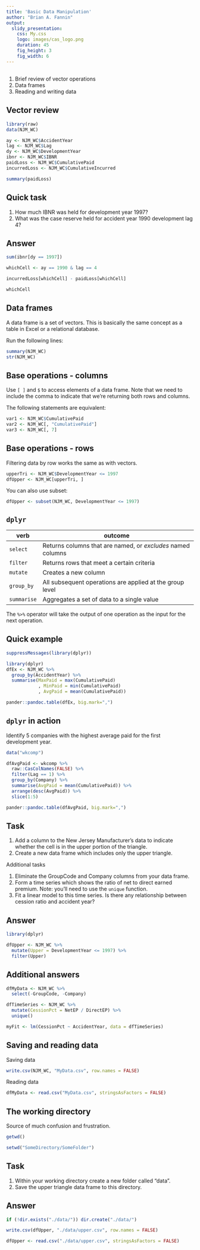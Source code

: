 ```yaml
---
title: 'Basic Data Manipulation'
author: "Brian A. Fannin"
output:
  slidy_presentation:
    css: My.css
    logo: images/cas_logo.png
    duration: 45
    fig_height: 3
    fig_width: 6
---
```


##

1. Brief review of vector operations
2. Data frames
3. Reading and writing data

## Vector review

```r
library(raw)
data(NJM_WC)

ay <- NJM_WC$AccidentYear
lag <- NJM_WC$Lag
dy <- NJM_WC$DevelopmentYear
ibnr <- NJM_WC$IBNR
paidLoss <- NJM_WC$CumulativePaid
incurredLoss <- NJM_WC$CumulativeIncurred

summary(paidLoss)
```

## Quick task

1. How much IBNR was held for development year 1997?
2. What was the case reserve held for accident year 1990 development lag 4?

## Answer

```r
sum(ibnr[dy == 1997])

whichCell <- ay == 1990 & lag == 4

incurredLoss[whichCell] - paidLoss[whichCell]

whichCell
```

## Data frames

A data frame is a set of vectors. This is basically the same concept as a table in Excel or a relational database.

Run the following lines:

```r
summary(NJM_WC)
str(NJM_WC)
```

## Base operations - columns

Use `[ ]` and `$` to access elements of a data frame. Note that we need to include the comma to indicate that we're returning both rows and columns.

The following statements are equivalent:

```r
var1 <- NJM_WC$CumulativePaid
var2 <- NJM_WC[, "CumulativePaid"]
var3 <- NJM_WC[, 7]
```

## Base operations - rows

Filtering data by row works the same as with vectors. 

```r
upperTri <- NJM_WC$DevelopmentYear <= 1997
dfUpper <- NJM_WC[upperTri, ]
```

You can also use subset:

```r
dfUpper <- subset(NJM_WC, DevelopmentYear <= 1997)
```


## `dplyr`

| verb | outcome
|-------|-------------------------------------------|
| `select` | Returns columns that are named, or _excludes_ named columns|
| `filter` | Returns rows that meet a certain criteria |
| `mutate` | Creates a new column    |
| `group_by` | All subsequent operations are applied at the group level |
|  `summarise` | Aggregates a set of data to a single value |

The `%>%` operator will take the output of one operation as the input for the next operation.

## Quick example

```r
suppressMessages(library(dplyr))
```

```r
library(dplyr)
dfEx <- NJM_WC %>% 
  group_by(AccidentYear) %>% 
  summarise(MaxPaid = max(CumulativePaid)
            , MinPaid = min(CumulativePaid)
            , AvgPaid = mean(CumulativePaid))
```

```r
pander::pandoc.table(dfEx, big.mark=",")
```

## `dplyr` in action

Identify 5 companies with the highest average paid for the first development year.

```r
data("wkcomp")

dfAvgPaid <- wkcomp %>%
  raw::CasColNames(FALSE) %>% 
  filter(Lag == 1) %>% 
  group_by(Company) %>% 
  summarise(AvgPaid = mean(CumulativePaid)) %>% 
  arrange(desc(AvgPaid)) %>% 
  slice(1:5)
```

```r
pander::pandoc.table(dfAvgPaid, big.mark=",")
```

## Task

1. Add a column to the New Jersey Manufacturer's data to indicate whether the cell is in the upper portion of the triangle.
2. Create a new data frame which includes only the upper triangle.

Additional tasks

1. Eliminate the GroupCode and Company columns from your data frame.
2. Form a time series which shows the ratio of net to direct earned premium. Note: you'll need to use the `unique` function.
3. Fit a linear model to this time series. Is there any relationship between cession ratio and accident year?

## Answer

```r
library(dplyr)

dfUpper <- NJM_WC %>% 
  mutate(Upper = DevelopmentYear <= 1997) %>% 
  filter(Upper)
```

## Additional answers

```r
dfMyData <- NJM_WC %>% 
  select(-GroupCode, -Company)

dfTimeSeries <- NJM_WC %>% 
  mutate(CessionPct = NetEP / DirectEP) %>% 
  unique()

myFit <- lm(CessionPct ~ AccidentYear, data = dfTimeSeries)
```

## Saving and reading data

Saving data

```r
write.csv(NJM_WC, "MyData.csv", row.names = FALSE)
```

Reading data

```r
dfMyData <- read.csv("MyData.csv", stringsAsFactors = FALSE)
```

## The working directory

Source of much confusion and frustration.

```r
getwd()

setwd("SomeDirectory/SomeFolder")
```

## Task

1. Within your working directory create a new folder called "data".
2. Save the upper triangle data frame to this directory.

## Answer

```r
if (!dir.exists("./data/")) dir.create("./data/")

write.csv(dfUpper, "./data/upper.csv", row.names = FALSE)

dfUpper <- read.csv("./data/upper.csv", stringsAsFactors = FALSE)
```
